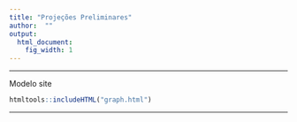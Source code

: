 ```yaml
---
title: "Projeções Preliminares"
author:  ""
output:
  html_document:
    fig_width: 1
---
```


----

Modelo site

```r
htmltools::includeHTML("graph.html")
```

----
